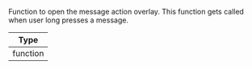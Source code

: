 Function to open the message action overlay. This function gets called when user long presses a message.

| Type     |
| -------- |
| function |
